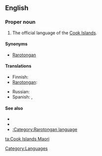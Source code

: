 ==English==

===Proper noun===
{{en-proper noun|sg=[[Cook Islands]] [[Maori]]}}

# The official language of the [[Cook Islands]].

====Synonyms====
* [[Rarotongan]]

====Translations====
{{trans-top|official language of the Cook Islands}}
* Finnish: {{t|fi|rarotonga}}
* [[Rarotongan]]: {{t|rar|Māori Kūki 'Āirani}}
{{trans-mid}}
* Russian: {{t|ru|кукский|sc=Cyrl}}
* Spanish: {{t|es|maorí de Islas Cook|m}}, {{t|es|rarotongano|m}}
{{trans-bottom}}

====See also====
* {{ethnologue|code=rar}}
* {{pedialite|Cook Islands Maori}}
* [[:Category:Rarotongan language]]

[[Category:Languages]]

[[ta:Cook Islands Maori]]